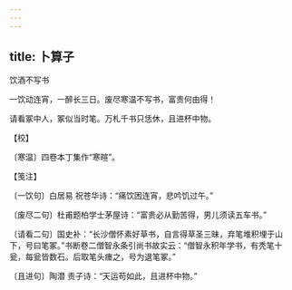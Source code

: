```yaml
---
---
---
```

title: 卜算子
---



饮酒不写书





一饮动连宵，一醉长三日。废尽寒温不写书，富贵何由得！

请看冢中人，冢似当时笔。万札千书只恁休，且进杯中物。





【校】


〔寒温〕四卷本丁集作“寒暄”。





【笺注】


〔一饮句〕白居易 祝苍华诗：“痛饮困连宵，悲吟饥过午。”

〔废尽二句〕杜甫题柏学士茅屋诗：“富贵必从勤苦得，男儿须读五车书。”

〔请看二句〕国史补：“长沙僧怀素好草书，自言得草圣三昧，弃笔堆积埋于山下，号曰笔冢。”书断卷二僧智永条引尚书故实云：“僧智永积年学书，有秃笔十瓮，每瓮皆数石。后取笔头瘗之，号为退笔冢。”

〔且进句〕陶潜 责子诗：“天运苟如此，且进杯中物。”